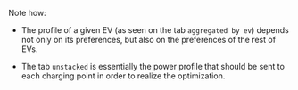 Note how:

- The profile of a given EV (as seen on the tab `aggregated by ev`) depends not only on its preferences, but also on the preferences of the rest of EVs.  

- The tab `unstacked` is essentially the power profile that should be sent to each charging point in order to realize the optimization. 
